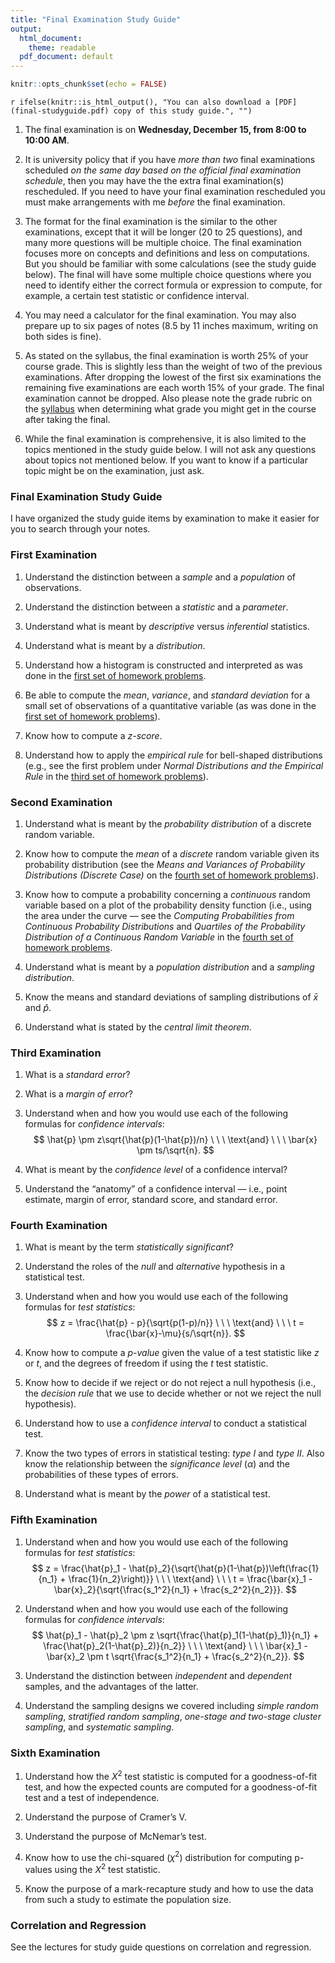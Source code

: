 ```yaml
---
title: "Final Examination Study Guide"
output:
  html_document:
    theme: readable
  pdf_document: default
---
```


```r
knitr::opts_chunk$set(echo = FALSE)
```

`r ifelse(knitr::is_html_output(), "You can also download a [PDF](final-studyguide.pdf) copy of this study guide.", "")`

1. The final examination is on **Wednesday, December 15, from 8:00 to 10:00 AM**.

0. It is university policy that if you have *more than two* final examinations scheduled *on the same day based on the official final examination schedule*, then you may have the the extra final examination(s) rescheduled. If you need to have your final examination rescheduled you must make arrangements with me *before* the final examination. 

0. The format for the final examination is the similar to the other examinations, except that it will be longer (20 to 25 questions), and many more questions will be multiple choice. The final examination focuses more on concepts and definitions and less on computations. But you should be familiar with some calculations (see the study guide below). The final will have some multiple choice questions where you need to identify either the correct formula or expression to compute, for example, a certain test statistic or confidence interval.

0. You may need a calculator for the final examination. You may also prepare up to six pages of notes (8.5 by 11 inches maximum, writing on both sides is fine). 

0. As stated on the syllabus, the final examination is worth 25% of your course grade. This is slightly less than the weight of two of the previous examinations. After dropping the lowest of the first six examinations the remaining five examinations are each worth 15% of your grade. The final examination cannot be dropped. Also please note the grade rubric on the [syllabus](syllabus.html) when determining what grade you might get in the course after taking the final. 

0. While the final examination is comprehensive, it is also limited to the topics mentioned in the study guide below. I will not ask any questions about topics not mentioned below. If you want to know if a particular topic might be on the examination, just ask. 

### Final Examination Study Guide

I have organized the study guide items by examination to make it easier for you to search through your notes.

### First Examination

1. Understand the distinction between a *sample* and a *population* of observations.

0. Understand the distinction between a *statistic* and a *parameter*.

0. Understand what is meant by *descriptive* versus *inferential* statistics.

0. Understand what is meant by a *distribution*. 

0. Understand how a histogram is constructed and interpreted as was done in the [first set of homework problems](homework-01.html).

0. Be able to compute the *mean*, *variance*, and *standard deviation* for a small set of observations of a quantitative variable (as was done in the [first set of homework problems](homework-01.html)).

0. Know how to compute a *z-score*. 

0. Understand how to apply the *empirical rule* for bell-shaped distributions (e.g., see the first problem under *Normal Distributions and the Empirical Rule* in the [third set of homework problems](homework-03.html)). 

### Second Examination

1. Understand what is meant by the *probability distribution* of a discrete random variable.

0. Know how to compute the *mean* of a *discrete* random variable given its probability distribution (see the *Means and Variances of Probability Distributions (Discrete Case)* on the [fourth set of homework problems](homework-04.html)).

0. Know how to compute a probability concerning a *continuous* random variable based on a plot of the probability density function (i.e., using the area under the curve --- see the *Computing Probabilities from Continuous Probability Distributions* and *Quartiles of the Probability Distribution of a Continuous Random Variable* in the [fourth set of homework problems](homework-04.html).

0. Understand what is meant by a *population distribution* and a *sampling distribution*.

0. Know the means and standard deviations of sampling distributions of $\bar{x}$ and $\hat{p}$.

0. Understand what is stated by the *central limit theorem*.

### Third Examination

1. What is a *standard error*? 

0. What is a *margin of error*? 

0. Understand when and how you would use each of the following formulas for *confidence intervals*:
$$
  \hat{p} \pm z\sqrt{\hat{p}(1-\hat{p})/n} \ \ \ \text{and} \ \ \ \bar{x} \pm ts/\sqrt{n}.
$$

0. What is meant by the *confidence level* of a confidence interval?

0. Understand the "anatomy" of a confidence interval --- i.e., point estimate, margin of error, standard score, and standard error. 

### Fourth Examination

1. What is meant by the term *statistically significant*? 

0. Understand the roles of the *null* and *alternative* hypothesis in a statistical test.

0. Understand when and how you would use each of the following formulas for *test statistics*: 
$$
  z = \frac{\hat{p} - p}{\sqrt{p(1-p)/n}} \ \ \ \text{and} \ \ \ t = \frac{\bar{x}-\mu}{s/\sqrt{n}}.
$$

0. Know how to compute a *p-value* given the value of a test statistic like $z$ or $t$, and the degrees of freedom if using the $t$ test statistic. 

0. Know how to decide if we reject or do not reject a null hypothesis (i.e., the *decision rule* that we use to decide whether or not we reject the null hypothesis).

0. Understand how to use a *confidence interval* to conduct a statistical test. 

0. Know the two types of errors in statistical testing: *type I* and *type II*. Also know the relationship between the *significance level* ($\alpha$) and the probabilities of these types of errors.

0. Understand what is meant by the *power* of a statistical test.

### Fifth Examination

1. Understand when and how you would use each of the following formulas for *test statistics*: 
$$
  z = \frac{\hat{p}_1 - \hat{p}_2}{\sqrt{\hat{p}(1-\hat{p})\left(\frac{1}{n_1} + \frac{1}{n_2}\right)}} \ \ \ \text{and} \ \ \
  t = \frac{\bar{x}_1 - \bar{x}_2}{\sqrt{\frac{s_1^2}{n_1} + \frac{s_2^2}{n_2}}}.
$$

0. Understand when and how you would use each of the following formulas for *confidence intervals*:
$$
  \hat{p}_1 - \hat{p}_2 \pm z \sqrt{\frac{\hat{p}_1(1-\hat{p}_1)}{n_1} + \frac{\hat{p}_2(1-\hat{p}_2)}{n_2}} \ \ \ \text{and} \ \ \ \bar{x}_1 - \bar{x}_2 \pm t \sqrt{\frac{s_1^2}{n_1} + \frac{s_2^2}{n_2}}.
$$

0. Understand the distinction between *independent* and *dependent* samples, and the advantages of the latter.

0. Understand the sampling designs we covered including *simple random sampling*, *stratified random sampling*, *one-stage and two-stage cluster sampling*, and *systematic sampling*. 

### Sixth Examination

1. Understand how the $X^2$ test statistic is computed for a goodness-of-fit test, and how the expected counts are computed for a goodness-of-fit test and a test of independence. 

0. Understand the purpose of Cramer's V.

0. Understand the purpose of McNemar's test.

0. Know how to use the chi-squared ($\chi^2$) distribution for computing p-values using the $X^2$ test statistic.

0. Know the purpose of a mark-recapture study and how to use the data from such a study to estimate the population size. 

### Correlation and Regression 

See the lectures for study guide questions on correlation and regression.

